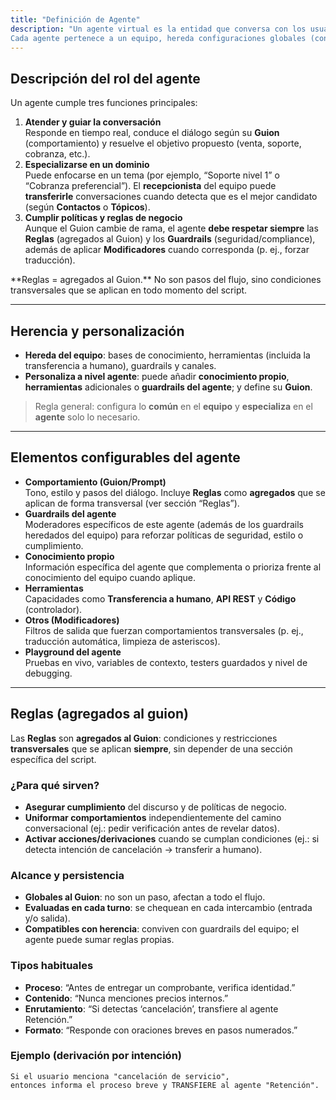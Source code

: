 ```yaml
---
title: "Definición de Agente"
description: "Un agente virtual es la entidad que conversa con los usuarios finales.
Cada agente pertenece a un equipo, hereda configuraciones globales (conocimiento, herramientas, guardrails, canales) y puede extenderlas o personalizarlas."
---
```


## Descripción del rol del agente

Un agente cumple tres funciones principales:

1. **Atender y guiar la conversación**\
   Responde en tiempo real, conduce el diálogo según su **Guion** (comportamiento) y resuelve el objetivo propuesto (venta, soporte, cobranza, etc.).
2. **Especializarse en un dominio**\
   Puede enfocarse en un tema (por ejemplo, “Soporte nivel 1” o “Cobranza preferencial”). El **recepcionista** del equipo puede **transferirle** conversaciones cuando detecta que es el mejor candidato (según **Contactos** o **Tópicos**).
3. **Cumplir políticas y reglas de negocio**\
   Aunque el Guion cambie de rama, el agente **debe respetar siempre** las **Reglas** (agregados al Guion) y los **Guardrails** (seguridad/compliance), además de aplicar **Modificadores** cuando corresponda (p. ej., forzar traducción).

<info>
  **Reglas = agregados al Guion.** No son pasos del flujo, sino condiciones transversales que se aplican en todo momento del script.
</info>

---

## Herencia y personalización

- **Hereda del equipo**: bases de conocimiento, herramientas (incluida la transferencia a humano), guardrails y canales.
- **Personaliza a nivel agente**: puede añadir **conocimiento propio**, **herramientas** adicionales o **guardrails del agente**; y define su **Guion**.

> Regla general: configura lo **común** en el **equipo** y **especializa** en el **agente** solo lo necesario.

---

## Elementos configurables del agente

- **Comportamiento (Guion/Prompt)**\
  Tono, estilo y pasos del diálogo. Incluye **Reglas** como **agregados** que se aplican de forma transversal (ver sección “Reglas”).
- **Guardrails del agente**\
  Moderadores específicos de este agente (además de los guardrails heredados del equipo) para reforzar políticas de seguridad, estilo o cumplimiento.
- **Conocimiento propio**\
  Información específica del agente que complementa o prioriza frente al conocimiento del equipo cuando aplique.
- **Herramientas**\
  Capacidades como **Transferencia a humano**, **API REST** y **Código** (controlador).
- **Otros (Modificadores)**\
  Filtros de salida que fuerzan comportamientos transversales (p. ej., traducción automática, limpieza de asteriscos).
- **Playground del agente**\
  Pruebas en vivo, variables de contexto, testers guardados y nivel de debugging.

---

## Reglas (agregados al guion)

Las **Reglas** son **agregados al Guion**: condiciones y restricciones **transversales** que se aplican **siempre**, sin depender de una sección específica del script.

### ¿Para qué sirven?

- **Asegurar cumplimiento** del discurso y de políticas de negocio.
- **Uniformar comportamientos** independientemente del camino conversacional (ej.: pedir verificación antes de revelar datos).
- **Activar acciones/derivaciones** cuando se cumplan condiciones (ej.: si detecta intención de cancelación → transferir a humano).

### Alcance y persistencia

- **Globales al Guion**: no son un paso, afectan a todo el flujo.
- **Evaluadas en cada turno**: se chequean en cada intercambio (entrada y/o salida).
- **Compatibles con herencia**: conviven con guardrails del equipo; el agente puede sumar reglas propias.

### Tipos habituales

- **Proceso**: “Antes de entregar un comprobante, verifica identidad.”
- **Contenido**: “Nunca menciones precios internos.”
- **Enrutamiento**: “Si detectas ‘cancelación’, transfiere al agente Retención.”
- **Formato**: “Responde con oraciones breves en pasos numerados.”

### Ejemplo (derivación por intención)

```text
Si el usuario menciona "cancelación de servicio",
entonces informa el proceso breve y TRANSFIERE al agente "Retención".
```